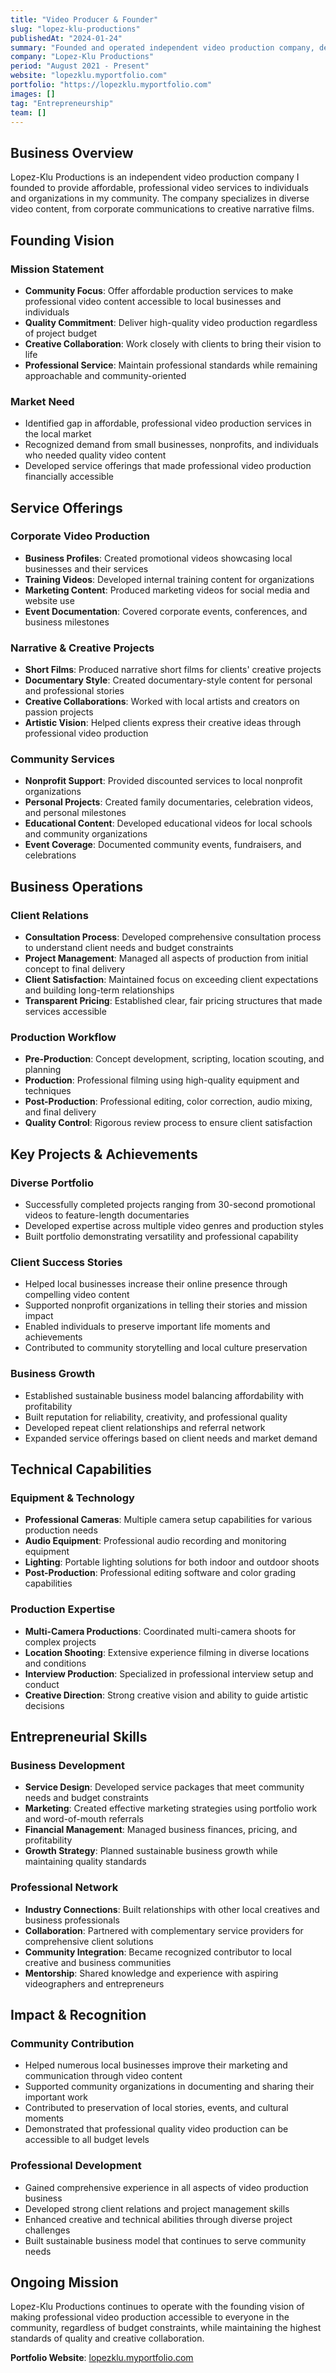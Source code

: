 ```yaml
---
title: "Video Producer & Founder"
slug: "lopez-klu-productions"
publishedAt: "2024-01-24"
summary: "Founded and operated independent video production company, delivering affordable professional video services to community clients"
company: "Lopez-Klu Productions"
period: "August 2021 - Present"
website: "lopezklu.myportfolio.com"
portfolio: "https://lopezklu.myportfolio.com"
images: []
tag: "Entrepreneurship"
team: []
---
```


## Business Overview

Lopez-Klu Productions is an independent video production company I founded to provide affordable, professional video services to individuals and organizations in my community. The company specializes in diverse video content, from corporate communications to creative narrative films.

## Founding Vision

### Mission Statement
- **Community Focus**: Offer affordable production services to make professional video content accessible to local businesses and individuals
- **Quality Commitment**: Deliver high-quality video production regardless of project budget
- **Creative Collaboration**: Work closely with clients to bring their vision to life
- **Professional Service**: Maintain professional standards while remaining approachable and community-oriented

### Market Need
- Identified gap in affordable, professional video production services in the local market
- Recognized demand from small businesses, nonprofits, and individuals who needed quality video content
- Developed service offerings that made professional video production financially accessible

## Service Offerings

### Corporate Video Production
- **Business Profiles**: Created promotional videos showcasing local businesses and their services
- **Training Videos**: Developed internal training content for organizations
- **Marketing Content**: Produced marketing videos for social media and website use
- **Event Documentation**: Covered corporate events, conferences, and business milestones

### Narrative & Creative Projects
- **Short Films**: Produced narrative short films for clients' creative projects
- **Documentary Style**: Created documentary-style content for personal and professional stories
- **Creative Collaborations**: Worked with local artists and creators on passion projects
- **Artistic Vision**: Helped clients express their creative ideas through professional video production

### Community Services
- **Nonprofit Support**: Provided discounted services to local nonprofit organizations
- **Personal Projects**: Created family documentaries, celebration videos, and personal milestones
- **Educational Content**: Developed educational videos for local schools and community organizations
- **Event Coverage**: Documented community events, fundraisers, and celebrations

## Business Operations

### Client Relations
- **Consultation Process**: Developed comprehensive consultation process to understand client needs and budget constraints
- **Project Management**: Managed all aspects of production from initial concept to final delivery
- **Client Satisfaction**: Maintained focus on exceeding client expectations and building long-term relationships
- **Transparent Pricing**: Established clear, fair pricing structures that made services accessible

### Production Workflow
- **Pre-Production**: Concept development, scripting, location scouting, and planning
- **Production**: Professional filming using high-quality equipment and techniques
- **Post-Production**: Professional editing, color correction, audio mixing, and final delivery
- **Quality Control**: Rigorous review process to ensure client satisfaction

## Key Projects & Achievements

### Diverse Portfolio
- Successfully completed projects ranging from 30-second promotional videos to feature-length documentaries
- Developed expertise across multiple video genres and production styles
- Built portfolio demonstrating versatility and professional capability

### Client Success Stories
- Helped local businesses increase their online presence through compelling video content
- Supported nonprofit organizations in telling their stories and mission impact
- Enabled individuals to preserve important life moments and achievements
- Contributed to community storytelling and local culture preservation

### Business Growth
- Established sustainable business model balancing affordability with profitability
- Built reputation for reliability, creativity, and professional quality
- Developed repeat client relationships and referral network
- Expanded service offerings based on client needs and market demand

## Technical Capabilities

### Equipment & Technology
- **Professional Cameras**: Multiple camera setup capabilities for various production needs
- **Audio Equipment**: Professional audio recording and monitoring equipment
- **Lighting**: Portable lighting solutions for both indoor and outdoor shoots
- **Post-Production**: Professional editing software and color grading capabilities

### Production Expertise
- **Multi-Camera Productions**: Coordinated multi-camera shoots for complex projects
- **Location Shooting**: Extensive experience filming in diverse locations and conditions
- **Interview Production**: Specialized in professional interview setup and conduct
- **Creative Direction**: Strong creative vision and ability to guide artistic decisions

## Entrepreneurial Skills

### Business Development
- **Service Design**: Developed service packages that meet community needs and budget constraints
- **Marketing**: Created effective marketing strategies using portfolio work and word-of-mouth referrals
- **Financial Management**: Managed business finances, pricing, and profitability
- **Growth Strategy**: Planned sustainable business growth while maintaining quality standards

### Professional Network
- **Industry Connections**: Built relationships with other local creatives and business professionals
- **Collaboration**: Partnered with complementary service providers for comprehensive client solutions
- **Community Integration**: Became recognized contributor to local creative and business communities
- **Mentorship**: Shared knowledge and experience with aspiring videographers and entrepreneurs

## Impact & Recognition

### Community Contribution
- Helped numerous local businesses improve their marketing and communication through video content
- Supported community organizations in documenting and sharing their important work
- Contributed to preservation of local stories, events, and cultural moments
- Demonstrated that professional quality video production can be accessible to all budget levels

### Professional Development
- Gained comprehensive experience in all aspects of video production business
- Developed strong client relations and project management skills
- Enhanced creative and technical abilities through diverse project challenges
- Built sustainable business model that continues to serve community needs

## Ongoing Mission

Lopez-Klu Productions continues to operate with the founding vision of making professional video production accessible to everyone in the community, regardless of budget constraints, while maintaining the highest standards of quality and creative collaboration.

**Portfolio Website**: [lopezklu.myportfolio.com](https://lopezklu.myportfolio.com) 